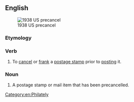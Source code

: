 ==English==
[[File:Stamp US 1938 2c precancel.jpg|thumb|1938 US precancel]]

===Etymology===
{{prefix|pre|cancel|lang=en}}

===Verb===
{{en-verb|precancels|precanceling|pres_ptc2=precancelling|precanceled|past2=precancelled}}

# To [[cancel]] or [[frank]] a [[postage stamp]] prior to [[post]]ing it.

===Noun===
{{wikipedia}}
{{en-noun}}

# A postage stamp or mail item that has been precancelled.

[[Category:en:Philately]]
